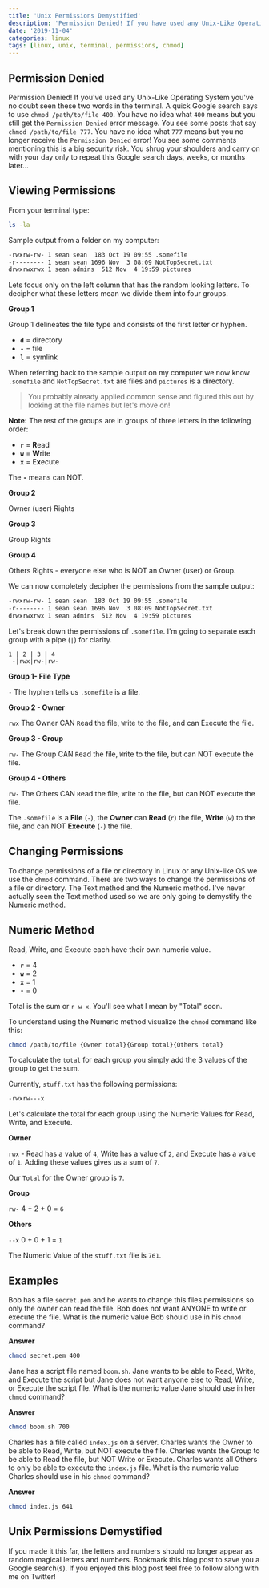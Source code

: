 ```yaml
---
title: 'Unix Permissions Demystified'
description: 'Permission Denied! If you have used any Unix-Like Operating System you have no doubt seen these two words in the terminal'
date: '2019-11-04'
categories: linux
tags: [linux, unix, terminal, permissions, chmod]
---
```


## Permission Denied

Permission Denied! If you've used any Unix-Like Operating System you've no doubt seen these two words in the terminal. A quick Google search says to use `chmod /path/to/file 400`. You have no idea what `400` means but you still get the `Permission Denied` error message. You see some posts that say `chmod /path/to/file 777`. You have no idea what `777` means but you no longer receive the `Permission Denied` error! You see some comments mentioning this is a big security risk. You shrug your shoulders and carry on with your day only to repeat this Google search days, weeks, or months later...

## Viewing Permissions

From your terminal type:

```bash
ls -la
```

Sample output from a folder on my computer:

```bash
-rwxrw-rw- 1 sean sean  183 Oct 19 09:55 .somefile
-r-------- 1 sean sean 1696 Nov  3 08:09 NotTopSecret.txt
drwxrwxrwx 1 sean admins  512 Nov  4 19:59 pictures
```

Lets focus only on the left column that has the random looking letters. To decipher what these letters mean we divide them into four groups.

**Group 1**

Group 1 delineates the file type and consists of the first letter or hyphen.

- **`d`** = directory
- **`-`** = file
- **`l`** = symlink

When referring back to the sample output on my computer we now know `.somefile` and `NotTopSecret.txt` are files and `pictures` is a directory.

> You probably already applied common sense and figured this out by looking at the file names but let's move on!

**Note:** The rest of the groups are in groups of three letters in the following order:

- **`r`** = **R**ead
- **`w`** = **W**rite
- **`x`** = E**x**ecute

The **`-`** means can NOT.

**Group 2**

Owner (user) Rights

**Group 3**

Group Rights

**Group 4**

Others Rights - everyone else who is NOT an Owner (user) or Group.

We can now completely decipher the permissions from the sample output:

```bash
-rwxrw-rw- 1 sean sean  183 Oct 19 09:55 .somefile
-r-------- 1 sean sean 1696 Nov  3 08:09 NotTopSecret.txt
drwxrwxrwx 1 sean admins  512 Nov  4 19:59 pictures
```

Let's break down the permissions of `.somefile`. I'm going to separate each group with a pipe (`|`) for clarity.

```
1 | 2 | 3 | 4
 -|rwx|rw-|rw-
```

**Group 1- File Type**

`-` The hyphen tells us `.somefile` is a file.

**Group 2 - Owner**

`rwx` The Owner CAN `R`ead the file, `W`rite to the file, and can E`x`ecute the file.

**Group 3 - Group**

`rw-` The Group CAN `R`ead the file, `W`rite to the file, but can NOT e`x`ecute the file.

**Group 4 - Others**

`rw-` The Others CAN `R`ead the file, `W`rite to the file, but can NOT e`x`ecute the file.

The `.somefile` is a **File** (`-`), the **Owner** can **Read** (`r`) the file, **Write** (`w`) to the file, and can NOT **Execute** (`-`) the file.

## Changing Permissions

To change permissions of a file or directory in Linux or any Unix-like OS we use the `chmod` command. There are two ways to change the permissions of a file or directory. The Text method and the Numeric method. I've never actually seen the Text method used so we are only going to demystify the Numeric method.

## Numeric Method

Read, Write, and Execute each have their own numeric value.

- **`r`** = 4
- **`w`** = 2
- **`x`** = 1
- **`-`** = 0

Total is the sum or `r w x`. You'll see what I mean by "Total" soon.

To understand using the Numeric method visualize the `chmod` command like this:

```bash
chmod /path/to/file {Owner total}{Group total}{Others total}
```

To calculate the `total` for each group you simply add the 3 values of the group to get the sum.

Currently, `stuff.txt` has the following permissions:

```bash
-rwxrw---x
```

Let's calculate the total for each group using the Numeric Values for Read, Write, and Execute.

**Owner**

`rwx` - Read has a value of `4`, Write has a value of `2`, and Execute has a value of `1`. Adding these values gives us a sum of `7`.

Our `Total` for the Owner group is `7`.

**Group**

`rw-` 4 + 2 + 0 = `6`

**Others**

`--x` 0 + 0 + 1 = `1`

The Numeric Value of the `stuff.txt` file is `761`.

## Examples

Bob has a file `secret.pem` and he wants to change this files permissions so only the owner can read the file. Bob does not want ANYONE to write or execute the file. What is the numeric value Bob should use in his `chmod` command?

**Answer**

```bash
chmod secret.pem 400
```

Jane has a script file named `boom.sh`. Jane wants to be able to Read, Write, and Execute the script but Jane does not want anyone else to Read, Write, or Execute the script file. What is the numeric value Jane should use in her `chmod` command?

**Answer**

```bash
chmod boom.sh 700
```

Charles has a file called `index.js` on a server. Charles wants the Owner to be able to Read, Write, but NOT execute the file. Charles wants the Group to be able to Read the file, but NOT Write or Execute. Charles wants all Others to only be able to execute the `index.js` file. What is the numeric value Charles should use in his `chmod` command?

**Answer**

```bash
chmod index.js 641
```

## Unix Permissions Demystified

If you made it this far, the letters and numbers should no longer appear as random magical letters and numbers. Bookmark this blog post to save you a Google search(s). If you enjoyed this blog post feel free to follow along with me on Twitter!
